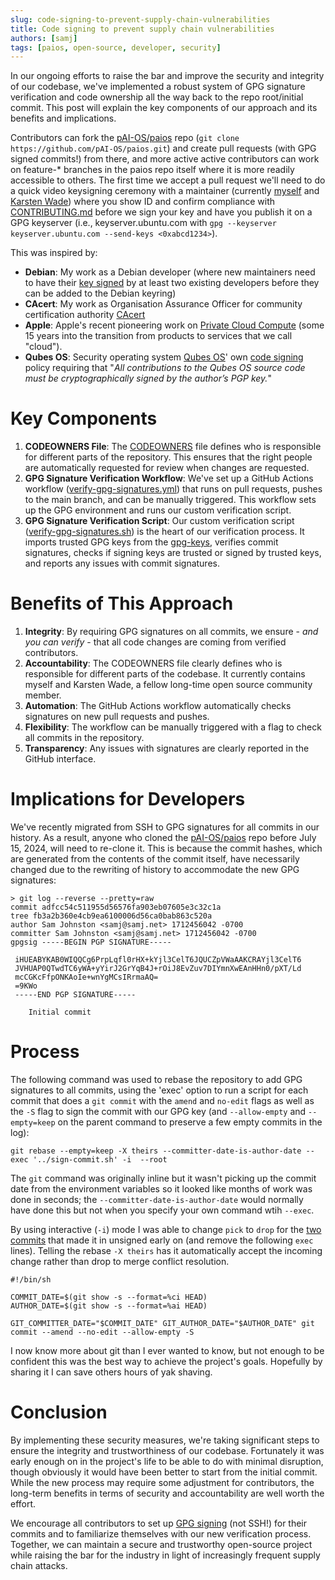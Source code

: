 ```yaml
---
slug: code-signing-to-prevent-supply-chain-vulnerabilities
title: Code signing to prevent supply chain vulnerabilities
authors: [samj]
tags: [paios, open-source, developer, security]
---
```


In our ongoing efforts to raise the bar and improve the security and integrity of our codebase, we've implemented a robust system of GPG signature verification and code ownership all the way back to the repo root/initial commit. This post will explain the key components of our approach and its benefits and implications.

Contributors can fork the [pAI-OS/paios](https://github.com/pAI-OS/paios) repo (`git clone https://github.com/pAI-OS/paios.git`) and create pull requests (with GPG signed commits!) from there, and more active active contributors can work on feature-\* branches in the paios repo itself where it is more readily accessible to others. The first time we accept a pull request we'll need to do a quick video keysigning ceremony with a maintainer (currently [myself](https://github.com/samj) and [Karsten Wade](https://github.com/karstenwade)) where you show ID and confirm compliance with [CONTRIBUTING.md](https://github.com/pAI-OS/paios/blob/main/CONTRIBUTING.md) before we sign your key and have you publish it on a GPG keyserver (i.e., keyserver.ubuntu.com with `gpg --keyserver keyserver.ubuntu.com --send-keys <0xabcd1234>`).

This was inspired by:

- **Debian**: My work as a Debian developer (where new maintainers need to have their [key signed](https://wiki.debian.org/Keysigning) by at least two existing developers before they can be added to the Debian keyring)
- **CAcert**: My work as Organisation Assurance Officer for community certification authority [CAcert](https://cacert.org)
- **Apple**: Apple's recent pioneering work on [Private Cloud Compute](https://security.apple.com/blog/private-cloud-compute/) (some 15 years into the transition from products to services that we call "cloud").
- **Qubes OS**: Security operating system [Qubes OS](https://www.qubes-os.org/)' own [code signing](https://www.qubes-os.org/doc/code-signing/) policy requiring that "_All contributions to the Qubes OS source code must be cryptographically signed by the author’s PGP key._"

# Key Components

1. **CODEOWNERS File**: The [CODEOWNERS](https://github.com/pAI-OS/paios/blob/main/.github/CODEOWNERS) file defines who is responsible for different parts of the repository. This ensures that the right people are automatically requested for review when changes are requested.
1. **GPG Signature Verification Workflow**: We've set up a GitHub Actions workflow ([verify-gpg-signatures.yml](https://github.com/pAI-OS/paios/blob/main/.github/workflows/verify-gpg-signatures.yml)) that runs on pull requests, pushes to the main branch, and can be manually triggered. This workflow sets up the GPG environment and runs our custom verification script.
1. **GPG Signature Verification Script**: Our custom verification script ([verify-gpg-signatures.sh](https://github.com/pAI-OS/paios/blob/main/.github/scripts/verify-gpg-signatures.sh)) is the heart of our verification process. It imports trusted GPG keys from the [gpg-keys](https://github.com/pAI-OS/paios/tree/main/.github/gpg-keys), verifies commit signatures, checks if signing keys are trusted or signed by trusted keys, and reports any issues with commit signatures.

# Benefits of This Approach

1. **Integrity**: By requiring GPG signatures on all commits, we ensure - _and you can verify_ - that all code changes are coming from verified contributors.
1. **Accountability**: The CODEOWNERS file clearly defines who is responsible for different parts of the codebase. It currently contains myself and Karsten Wade, a fellow long-time open source community member.
1. **Automation**: The GitHub Actions workflow automatically checks signatures on new pull requests and pushes.
1. **Flexibility**: The workflow can be manually triggered with a flag to check all commits in the repository.
1. **Transparency**: Any issues with signatures are clearly reported in the GitHub interface.

# Implications for Developers

We've recently migrated from SSH to GPG signatures for all commits in our history. As a result, anyone who cloned the [pAI-OS/paios](https://github.com/pAI-OS/paios) repo before July 15, 2024, will need to re-clone it. This is because the commit hashes, which are generated from the contents of the commit itself, have necessarily changed due to the rewriting of history to accommodate the new GPG signatures:

```
> git log --reverse --pretty=raw
commit adfcc54c511955d56576fa903eb07605e3c32c1a
tree fb3a2b360e4cb9ea6100006d56ca0bab863c520a
author Sam Johnston <samj@samj.net> 1712456042 -0700
committer Sam Johnston <samj@samj.net> 1712456042 -0700
gpgsig -----BEGIN PGP SIGNATURE-----

 iHUEABYKAB0WIQQCg6PrpLqfl0rHX+kYjl3CelT6JQUCZpVWaAAKCRAYjl3CelT6
 JVHUAP0QTwdTC6yWA+yYirJ2GrYqB4J+rOiJ8EvZuv7DIYmnXwEAnHHn0/pXT/Ld
 mcCGKcFfpONKAoIe+wnYgMCsIRrmaAQ=
 =9KWo
 -----END PGP SIGNATURE-----

    Initial commit
```

# Process

The following command was used to rebase the repository to add GPG signatures to all commits, using the 'exec' option to run a script for each commit that does a `git commit` with the `amend` and `no-edit` flags as well as the `-S` flag to sign the commit with our GPG key (and `--allow-empty` and `--empty=keep` on the parent command to preserve a few empty commits in the log):

`git rebase --empty=keep -X theirs --committer-date-is-author-date --exec '../sign-commit.sh' -i 
--root`

The `git` command was originally inline but it wasn't picking up the commit date from the environment variables so it looked like months of work was done in seconds; the `--committer-date-is-author-date` would normally have done this but not when you specify your own command wtih `--exec`.

By using interactive (`-i`) mode I was able to change `pick` to `drop` for the [two](https://github.com/pAI-OS/paios/commit/334b0e9c8e75a11b87d9719fd3d96527632cde8c) [commits](https://github.com/pAI-OS/paios/commit/a8d73741ca0188c744bb65630f78f0d38ade6f6c) that made it in unsigned early on (and remove the following `exec` lines). Telling the rebase `-X theirs` has it automatically accept the incoming change rather than drop to merge conflict resolution.

```shell
#!/bin/sh

COMMIT_DATE=$(git show -s --format=%ci HEAD)
AUTHOR_DATE=$(git show -s --format=%ai HEAD)

GIT_COMMITTER_DATE="$COMMIT_DATE" GIT_AUTHOR_DATE="$AUTHOR_DATE" git commit --amend --no-edit --allow-empty -S
```

I now know more about git than I ever wanted to know, but not enough to be confident this was the best way to achieve the project's goals. Hopefully by sharing it I can save others hours of yak shaving.

# Conclusion

By implementing these security measures, we're taking significant steps to ensure the integrity and trustworthiness of our codebase. Fortunately it was early enough on in the project's life to be able to do with minimal disruption, though obviously it would have been better to start from the initial commit. While the new process may require some adjustment for contributors, the long-term benefits in terms of security and accountability are well worth the effort.

We encourage all contributors to set up [GPG signing](https://docs.github.com/en/authentication/managing-commit-signature-verification/signing-commits) (not SSH!) for their commits and to familiarize themselves with our new verification process. Together, we can maintain a secure and trustworthy open-source project while raising the bar for the industry in light of increasingly frequent supply chain attacks.
